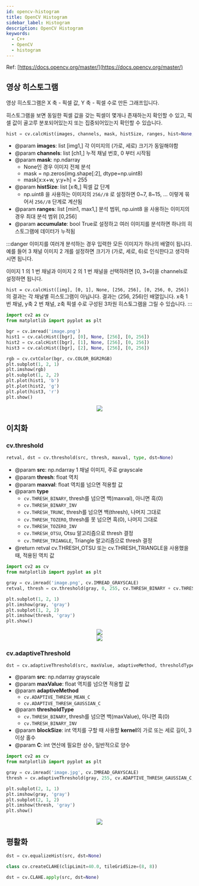 ```yaml
---
id: opencv-histogram
title: OpenCV Histogram
sidebar_label: Histogram
description: OpenCV Histogram
keywords:
  - C++
  - OpenCV
  - histogram
---
```



Ref: [https://docs.opencv.org/master/](https://docs.opencv.org/master/)

## 영상 히스토그램

영상 히스토그램은 X 축 - 픽셀 값, Y 축 - 픽셀 수로 만든 그래프입니다.

히스토그램을 보면 동일한 픽셀 값을 갖는 픽셀이 몇개나 존재하는지 확인할 수 있고, 픽셀 값이 골고루 분포되어있는지 또는 집중되어있는지 확인할 수 있습니다.

```python
hist = cv.calcHist(images, channels, mask, histSize, ranges, hist=None, accumulate=False)
```

- @param **images**: list [img1,] 각 이미지의 (가로, 세로) 크기가 동일해야함
- @param **channels**: list [ch1,] 누적 채널 번호, 0 부터 시작됨
- @param **mask**: np.ndarray
  - None인 경우 이미지 전체 분석
  - mask = np.zeros(img.shape[:2], dtype=np.uint8)
  - mask[x:x+w, y:y+h] = 255
- @param **histSize**: list [x축,] 픽셀 값 단계
  - np.uint8 을 사용하는 이미지의 `256//8` 로 설정하면 0~7, 8~15, ... 이렇게 묶어서 `256//8` 단계로 계산됨
- @param **ranges**: list [min1, max1,] 분석 범위, np.uint8 을 사용하는 이미지의 경우 최대 분석 범위 [0,256]
- @param **accumulate**: bool True로 설정하고 여러 이미지를 분석하면 하나의 히스토그램에 데이터가 누적됨

:::danger
이미지를 여러개 분석하는 경우 입력한 모든 이미지가 하나의 배열이 됩니다. 예를 들어 3 채널 이미지 2 개를 설정하면 크기가 (가로, 세로, 6)로 인식한다고 생각하시면 됩니다.

이미지 1 의 1 번 채널과 이미지 2 의 1 번 채널을 선택하려면 [0, 3+0]을 channels로 설정하면 됩니다.

`hist = cv.calcHist([img], [0, 1], None, [256, 256], [0, 256, 0, 256])` 의 결과는 각 채널별 히스토그램이 아닙니다. 결과는 (256, 256)인 배열입니다. x축 1 번 채널, y축 2 번 채널, z축 픽셀 수로 구성된 3차원 히스토그램을 그릴 수 있습니다.
:::

```python
import cv2 as cv
from matplotlib import pyplot as plt

bgr = cv.imread('image.png')
hist1 = cv.calcHist([bgr], [0], None, [256], [0, 256])
hist2 = cv.calcHist([bgr], [1], None, [256], [0, 256])
hist3 = cv.calcHist([bgr], [2], None, [256], [0, 256])

rgb = cv.cvtColor(bgr, cv.COLOR_BGR2RGB)
plt.subplot(1, 2, 1)
plt.imshow(rgb)
plt.subplot(1, 2, 2)
plt.plot(hist1, 'b')
plt.plot(hist2, 'g')
plt.plot(hist3, 'r')
plt.show()
```

<center>
	<img src={useBaseUrl("img/lang/python/libraries/opencv/opencv-histogram.png")} />
</center>

## 이치화

### cv.threshold

```python
retval, dst = cv.threshold(src, thresh, maxval, type, dst=None)
```

- @param **src**: np.ndarray 1 채널 이미지, 주로 grayscale
- @param **thresh**: float 역치
- @param **maxval**: float 역치를 넘으면 적용할 값
- @param **type**
  - `cv.THRESH_BINARY`, thresh를 넘으면 백(maxval), 아니면 흑(0)
  - `cv.THRESH_BINARY_INV`
  - `cv.THRESH_TRUNC`, thresh를 넘으면 백(thresh), 나머지 그대로
  - `cv.THRESH_TOZERO`, thresh를 못 넘으면 흑(0), 나머지 그대로
  - `cv.THRESH_TOZERO_INV`
  - `cv.THRESH_OTSU`, Otsu 알고리즘으로 thresh 결정
  - `cv.THRESH_TRIANGLE`, Triangle 알고리즘으로 thresh 결정
- @return retval cv.THRESH_OTSU 또는 cv.THRESH_TRIANGLE을 사용했을 때, 적용된 역치 값

```python bgr_histogram.py
import cv2 as cv
from matplotlib import pyplot as plt

gray = cv.imread('image.png', cv.IMREAD_GRAYSCALE)
retval, thresh = cv.threshold(gray, 0, 255, cv.THRESH_BINARY + cv.THRESH_OTSU)

plt.subplot(1, 2, 1)
plt.imshow(gray, 'gray')
plt.subplot(1, 2, 2)
plt.imshow(thresh, 'gray')
plt.show()
```

<center>
	<img src={useBaseUrl("img/lang/python/libraries/opencv/opencv-histogram-otsu.png")} />
</center>

<center>
	<img src={useBaseUrl("img/lang/python/libraries/opencv/opencv-histogram-otsu2.png")} />
</center>

### cv.adaptiveThreshold

```python
dst = cv.adaptiveThreshold(src, maxValue, adaptiveMethod, thresholdType, blockSize, C, dst=None)
```

- @param **src**: np.ndarray grayscale
- @param **maxValue**: float 역치를 넘으면 적용할 값
- @param **adaptiveMethod**
  - `cv.ADAPTIVE_THRESH_MEAN_C`
  - `cv.ADAPTIVE_THRESH_GAUSSIAN_C`
- @param **thresholdType**
  - `cv.THRESH_BINARY`, thresh를 넘으면 백(maxValue), 아니면 흑(0)
  - `cv.THRESH_BINARY_INV`
- @param **blockSize**: int 역치를 구할 때 사용할 **kernel**의 가로 또는 세로 길이, 3 이상 홀수
- @param **C**: int 연산에 필요한 상수, 일반적으로 양수

```python threshold.py
import cv2 as cv
from matplotlib import pyplot as plt

gray = cv.imread('image.jpg', cv.IMREAD_GRAYSCALE)
thresh = cv.adaptiveThreshold(gray, 255, cv.ADAPTIVE_THRESH_GAUSSIAN_C, cv.THRESH_BINARY, 45, 2)

plt.subplot(2, 1, 1)
plt.imshow(gray, 'gray')
plt.subplot(2, 1, 2)
plt.imshow(thresh, 'gray')
plt.show()
```

<center>
	<img src={useBaseUrl("img/lang/python/libraries/opencv/opencv-histogram-adaptive.png")} />
</center>

## 평활화

```python
dst = cv.equalizeHist(src, dst=None)
```

```python
class cv.createCLAHE(clipLimit=40.0, tileGridSize=(8, 8))
```

```python
dst = cv.CLAHE.apply(src, dst=None)
```
